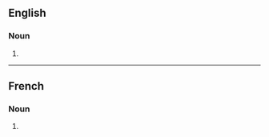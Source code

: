 ==English==

===Noun===
{{head|en|noun form}}

# {{en-irregular plural of|chalumeau|ending=x}}

----

==French==

===Noun===
{{head|fr|noun plural form|g=m}}

# {{plural of|fr|chalumeau}}